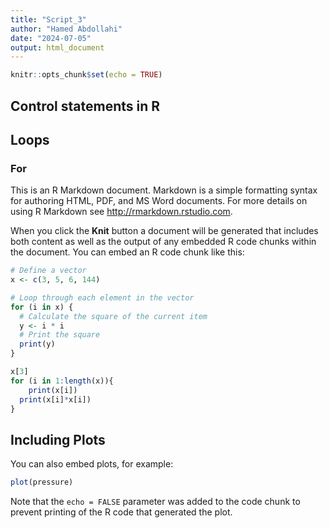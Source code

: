 ```yaml
---
title: "Script_3"
author: "Hamed Abdollahi"
date: "2024-07-05"
output: html_document
---
```


```r
knitr::opts_chunk$set(echo = TRUE)
```

## Control statements in R

## Loops

### For

This is an R Markdown document.
Markdown is a simple formatting syntax for authoring HTML, PDF, and MS Word documents.
For more details on using R Markdown see <http://rmarkdown.rstudio.com>.

When you click the **Knit** button a document will be generated that includes both content as well as the output of any embedded R code chunks within the document.
You can embed an R code chunk like this:

```r
# Define a vector
x <- c(3, 5, 6, 144)

# Loop through each element in the vector
for (i in x) {
  # Calculate the square of the current item
  y <- i * i
  # Print the square
  print(y)
}

```

```r
x[3]
for (i in 1:length(x)){
    print(x[i])
  print(x[i]*x[i])
}
```

## Including Plots

You can also embed plots, for example:

```r
plot(pressure)
```

Note that the `echo = FALSE` parameter was added to the code chunk to prevent printing of the R code that generated the plot.

